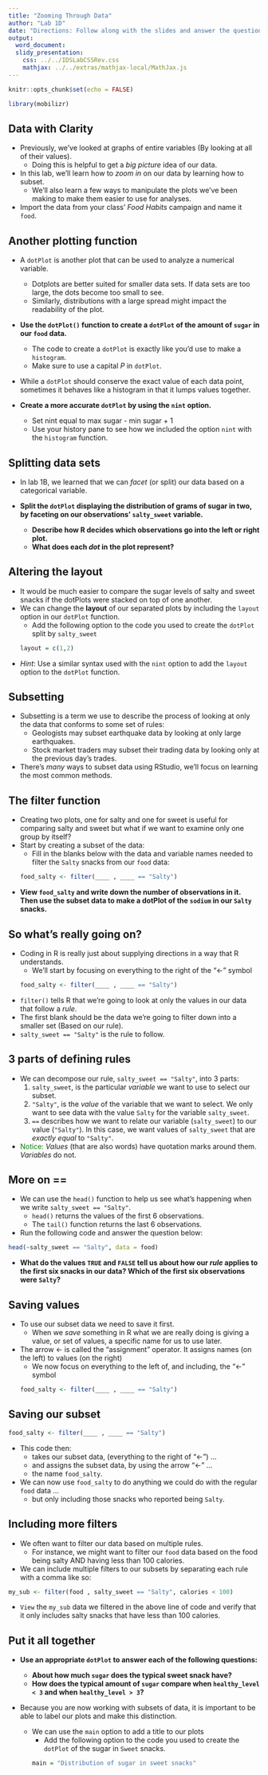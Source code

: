 ```yaml
---
title: "Zooming Through Data"
author: "Lab 1D"
date: "Directions: Follow along with the slides and answer the questions in **red** font in your journal."
output: 
  word_document:
  slidy_presentation: 
    css: ../../IDSLabCSSRev.css
    mathjax: ../../extras/mathjax-local/MathJax.js
---
```


```r
knitr::opts_chunk$set(echo = FALSE)
```

```r
library(mobilizr)
```

## Data with Clarity

- Previously, we've looked at graphs of entire variables (By looking at all of their values).
    - Doing this is helpful to get a _big picture_ idea of our data.
- In this lab, we'll learn how to _zoom in_ on our data by learning how to subset.
    - We'll also learn a few ways to manipulate the plots we've been making to make them easier to use for analyses.
- Import the data from your class' _Food Habits_ campaign and name it `food`.

## Another plotting function

- A `dotPlot` is another plot that can be used to analyze a numerical variable.
  - Dotplots are better suited for smaller data sets. If data sets are too large, the dots become too small to see.
  - Similarly, distributions with a large spread might impact the readability of the plot.
- **Use the `dotPlot()` function to create a `dotPlot` of the amount of `sugar` in our `food` data.**
    - The code to create a `dotPlot` is exactly like you'd use to make a `histogram`.
    - Make sure to use a capital _P_ in `dotPlot`.

- While a `dotPlot` should conserve the exact value of each data point, sometimes it behaves like a histogram in that it lumps values together.

- **Create a more accurate `dotPlot` by using the `nint` option.**
  - Set nint equal to max sugar - min sugar + 1
  - Use your history pane to see how we included the option `nint` with the `histogram` function.

## Splitting data sets

- In lab 1B, we learned that we can _facet_ (or split) our data based on a categorical variable.

- **Split the `dotPlot` displaying the distribution of grams of sugar in two, by faceting on our observations' `salty_sweet` variable.**
    - **Describe how R decides which observations go into the left or right plot.**
    - **What does each _dot_ in the plot represent?**


## Altering the layout

- It would be much easier to compare the sugar levels of salty and sweet snacks if the dotPlots were stacked on top of one another.
- We can change the **layout** of our separated plots by including the `layout` option in our `dotPlot` function. 
    - Add the following option to the code you used to create the `dotPlot` split by `salty_sweet` 
```r
layout = c(1,2)
```
- _Hint_: Use a similar syntax used with the `nint` option to add the `layout` option to the `dotPlot` function.

## Subsetting

- Subsetting is a term we use to describe the process of looking at only the data that conforms to some set of rules:
    - Geologists may subset earthquake data by looking at only large earthquakes.
    - Stock market traders may subset their trading data by looking only at the previous day's trades.
- There's _many_ ways to subset data using RStudio, we'll focus on learning the most common methods.  


## The filter function

- Creating two plots, one for salty and one for sweet is useful for comparing salty and sweet but what if we want to examine only one group by itself?
- Start by creating a subset of the data:
    - Fill in the blanks below with the data and variable names needed to filter the `Salty` snacks from our `food` data:
```r
food_salty <- filter(____ , ____ == "Salty")
```
- **View `food_salty` and write down the number of observations in it. Then use the subset data to make a dotPlot of the `sodium` in our `Salty` snacks.**


## So what's really going on?

- Coding in R is really just about supplying directions in a way that R understands. 
    - We'll start by focusing on everything to the right of the "<-" symbol
```r
food_salty <- filter(____ , ____ == "Salty")
```
- `filter()` tells R that we're going to look at only the values in our data that follow a _rule_.
- The first blank should be the data we're going to filter down into a smaller set (Based on our rule).
- `salty_sweet == "Salty"` is the rule to follow.


## 3 parts of defining rules

- We can decompose our rule, `salty_sweet == "Salty"`, into 3 parts:
    1. `salty_sweet`, is the particular _variable_ we want to use to select our subset.
    2. `"Salty"`, is the _value_ of the variable that we want to select. We only want to see data with the value `Salty` for the variable `salty_sweet`.
    3. `==`  describes how we want to relate our variable (`salty_sweet`) to our value (`"Salty"`). In this case, we want values of `salty_sweet` that are _exactly equal_ to `"Salty"`.
- <font color="green">Notice:</font> _Values_ (that are also words) have quotation marks around them. _Variables_ do not.


## More on ==

- We can use the `head()` function to help us see what's happening when we write `salty_sweet == "Salty"`.
    - `head()` returns the values of the first 6 observations.
    - The `tail()` function returns the last 6 observations.
- Run the following code and answer the question below:
```r
head(~salty_sweet == "Salty", data = food)
```
- **What do the values `TRUE` and `FALSE` tell us about how our _rule_ applies to the first six snacks in our data? Which of the first six observations were `Salty`?**


## Saving values

- To use our subset data we need to save it first.
    - When we _save_ something in R what we are really doing is giving a value, or set of values, a specific name for us to use later.
- The arrow <- is called the "assignment" operator. It assigns names (on the left) to values (on the right)
    - We now focus on everything to the left of, and including, the "<-" symbol
```r
food_salty <- filter(____ , ____ == "Salty")
```


## Saving our subset

```r
food_salty <- filter(____ , ____ == "Salty")
```

- This code then: 
    - takes our subset data, (everything to the right of "<-") ...
    - and assigns the subset data, by using the arrow "<-" ...
    - the name `food_salty`.
- We can now use `food_salty` to do anything we could do with the regular `food` data ...
    - but only including those snacks who reported being `Salty`.


## Including more filters

- We often want to filter our data based on multiple rules.
    - For instance, we might want to filter our `food` data based on the food being salty AND having less than 100 calories.
- We can include multiple filters to our subsets by separating each rule with a comma like so:

```r
my_sub <- filter(food , salty_sweet == "Salty", calories < 100)
```

- `View` the  `my_sub` data we filtered in the above line of code and verify that it only includes salty snacks that have less than 100 calories.


## Put it all together

- **Use an appropriate `dotPlot` to answer each of the following questions:**
    - **About how much `sugar` does the typical sweet snack have?**
    - **How does the typical amount of `sugar` compare when `healthy_level < 3` and when `healthy_level > 3`?**
    
- Because you are now working with subsets of data, it is important to be able to label our plots and make this distinction.

  - We can use the `main` option to add a title to our plots 
    - Add the following option to the code you used to create the `dotPlot` of the sugar in `Sweet` snacks.
```r
main = "Distribution of sugar in sweet snacks"
```
